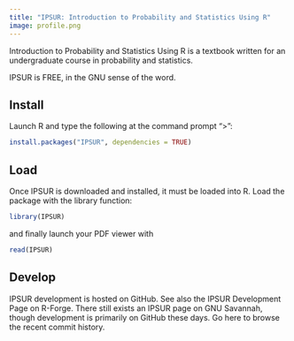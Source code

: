 ```yaml
---
title: "IPSUR: Introduction to Probability and Statistics Using R"
image: profile.png
---
```


Introduction to Probability and Statistics Using R is a textbook written for an undergraduate course in probability and statistics.

IPSUR is FREE, in the GNU sense of the word.

## Install 

Launch R and type the following at the command prompt ">":

```r
install.packages("IPSUR", dependencies = TRUE)
```

## Load

Once IPSUR is downloaded and installed, it must be loaded into R. Load the package with the library function:

```r
library(IPSUR)
```

and finally launch your PDF viewer with

```r
read(IPSUR)
```

## Develop

IPSUR development is hosted on GitHub. See also the IPSUR Development Page on R-Forge. There still exists an IPSUR page on GNU Savannah, though development is primarily on GitHub these days. Go here to browse the recent commit history.

<a rel="me" href="https://mathstodon.xyz/@gjkerns"></a>

